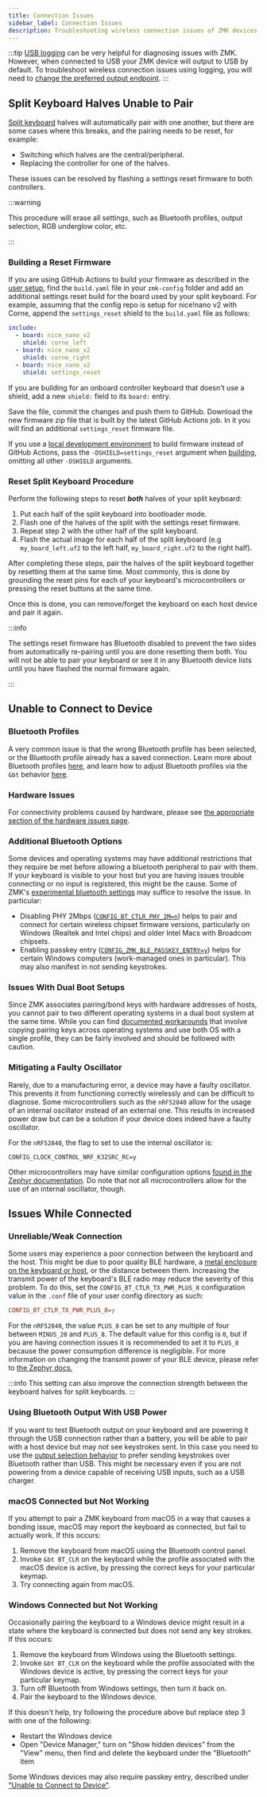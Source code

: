 ```yaml
---
title: Connection Issues
sidebar_label: Connection Issues
description: Troubleshooting wireless connection issues of ZMK devices.
---
```


:::tip
[USB logging](../development/usb-logging.mdx) can be very helpful for diagnosing issues with ZMK. However, when connected to USB your ZMK device will output to USB by default. To troubleshoot wireless connection issues using logging, you will need to [change the preferred output endpoint](../keymaps/behaviors/outputs.md).
:::

## Split Keyboard Halves Unable to Pair

[Split keyboard](../features/split-keyboards.md) halves will automatically pair with one another, but there are some cases where this breaks, and the pairing needs to be reset, for example:

- Switching which halves are the central/peripheral.
- Replacing the controller for one of the halves.

These issues can be resolved by flashing a settings reset firmware to both controllers.

:::warning

This procedure will erase all settings, such as Bluetooth profiles, output selection, RGB underglow color, etc.

:::

### Building a Reset Firmware

If you are using GitHub Actions to build your firmware as described in the [user setup](../user-setup.mdx), find the `build.yaml` file in your `zmk-config` folder and add an additional settings reset build for the board used by your split keyboard. For example, assuming that the config repo is setup for nice!nano v2 with Corne, append the `settings_reset` shield to the `build.yaml` file as follows:

```yml
include:
  - board: nice_nano_v2
    shield: corne_left
  - board: nice_nano_v2
    shield: corne_right
  - board: nice_nano_v2
    shield: settings_reset
```

If you are building for an onboard controller keyboard that doesn't use a shield, add a new `shield:` field to its `board:` entry.

Save the file, commit the changes and push them to GitHub. Download the new firmware zip file that is built by the latest GitHub Actions job. In it you will find an additional `settings_reset` firmware file.

If you use a [local development environment](../development/local-toolchain/setup/index.md) to build firmware instead of GitHub Actions, pass the `-DSHIELD=settings_reset` argument when [building](../development/local-toolchain/build-flash.mdx), omitting all other `-DSHIELD` arguments.

### Reset Split Keyboard Procedure

Perform the following steps to reset **_both_** halves of your split keyboard:

1. Put each half of the split keyboard into bootloader mode.
1. Flash one of the halves of the split with the settings reset firmware.
1. Repeat step 2 with the other half of the split keyboard.
1. Flash the actual image for each half of the split keyboard (e.g `my_board_left.uf2` to the left half, `my_board_right.uf2` to the right half).

After completing these steps, pair the halves of the split keyboard together by resetting them at the same time. Most commonly, this is done by grounding the reset pins for each of your keyboard's microcontrollers or pressing the reset buttons at the same time.

Once this is done, you can remove/forget the keyboard on each host device and pair it again.

:::info

The settings reset firmware has Bluetooth disabled to prevent the two sides from automatically re-pairing until you are done resetting them both. You will not be able to pair your keyboard or see it in any Bluetooth device lists until you have flashed the normal firmware again.

:::

## Unable to Connect to Device

### Bluetooth Profiles

A very common issue is that the wrong Bluetooth profile has been selected, or the Bluetooth profile already has a saved connection. Learn more about Bluetooth profiles [here](../features/bluetooth.md), and learn how to adjust Bluetooth profiles via the `&bt` behavior [here](../keymaps/behaviors/bluetooth.md).

### Hardware Issues

For connectivity problems caused by hardware, please see [the appropriate section of the hardware issues page](hardware-issues.mdx#hardware-related-wireless-connectivity-issues).

### Additional Bluetooth Options

Some devices and operating systems may have additional restrictions that they require be met before allowing a bluetooth peripheral to pair with them. If your keyboard is visible to your host but you are having issues trouble connecting or no input is registered, this might be the cause. Some of ZMK's [experimental bluetooth settings](../config/bluetooth.md) may suffice to resolve the issue. In particular:

- Disabling PHY 2Mbps ([`CONFIG_BT_CTLR_PHY_2M=n`](https://docs.zephyrproject.org/3.5.0/kconfig.html#CONFIG_BT_CTLR_PHY_2M)) helps to pair and connect for certain wireless chipset firmware versions, particularly on Windows (Realtek and Intel chips) and older Intel Macs with Broadcom chipsets.
- Enabling passkey entry ([`CONFIG_ZMK_BLE_PASSKEY_ENTRY=y`](../config/bluetooth.md)) helps for certain Windows computers (work-managed ones in particular). This may also manifest in not sending keystrokes.

### Issues With Dual Boot Setups

Since ZMK associates pairing/bond keys with hardware addresses of hosts, you cannot pair to two different operating systems in a dual boot system at the same time.
While you can find [documented workarounds](https://wiki.archlinux.org/title/bluetooth#Dual_boot_pairing) that involve copying pairing keys across operating systems and use both OS with a single profile, they can be fairly involved and should be followed with caution.

### Mitigating a Faulty Oscillator

Rarely, due to a manufacturing error, a device may have a faulty oscillator. This prevents it from functioning correctly wirelessly and can be difficult to diagnose. Some microcontrollers such as the `nRF52840` allow for the usage of an internal oscillator instead of an external one. This results in increased power draw but can be a solution if your device does indeed have a faulty oscillator.

For the `nRF52840`, the flag to set to use the internal oscillator is:

```
CONFIG_CLOCK_CONTROL_NRF_K32SRC_RC=y
```

Other microcontrollers may have similar configuration options [found in the Zephyr documentation](https://docs.zephyrproject.org/3.5.0/search.html?q=CONFIG_CLOCK_CONTROL&check_keywords=yes&area=default). Do note that not all microcontrollers allow for the use of an internal oscillator, though.

## Issues While Connected

### Unreliable/Weak Connection

Some users may experience a poor connection between the keyboard and the host. This might be due to poor quality BLE hardware, a [metal enclosure on the keyboard or host](hardware-issues.mdx#hardware-related-wireless-connectivity-issues), or the distance between them. Increasing the transmit power of the keyboard's BLE radio may reduce the severity of this problem. To do this, set the `CONFIG_BT_CTLR_TX_PWR_PLUS_8` configuration value in the `.conf` file of your user config directory as such:

```ini
CONFIG_BT_CTLR_TX_PWR_PLUS_8=y
```

For the `nRF52840`, the value `PLUS_8` can be set to any multiple of four between `MINUS_20` and `PLUS_8`. The default value for this config is `0`, but if you are having connection issues it is recommended to set it to `PLUS_8` because the power consumption difference is negligible. For more information on changing the transmit power of your BLE device, please refer to [the Zephyr docs.](https://docs.zephyrproject.org/3.5.0/kconfig.html#CONFIG_BT_CTLR_TX_PWR)

:::info
This setting can also improve the connection strength between the keyboard halves for split keyboards.
:::

### Using Bluetooth Output With USB Power

If you want to test Bluetooth output on your keyboard and are powering it through the USB connection rather than a battery, you will be able to pair with a host device but may not see keystrokes sent. In this case you need to use the [output selection behavior](../keymaps/behaviors/outputs.md) to prefer sending keystrokes over Bluetooth rather than USB. This might be necessary even if you are not powering from a device capable of receiving USB inputs, such as a USB charger.

### macOS Connected but Not Working

If you attempt to pair a ZMK keyboard from macOS in a way that causes a bonding issue, macOS may report the keyboard as connected, but fail to actually work. If this occurs:

1. Remove the keyboard from macOS using the Bluetooth control panel.
1. Invoke `&bt BT_CLR` on the keyboard while the profile associated with the macOS device is active, by pressing the correct keys for your particular keymap.
1. Try connecting again from macOS.

### Windows Connected but Not Working

Occasionally pairing the keyboard to a Windows device might result in a state where the keyboard is connected but does not send any key strokes.
If this occurs:

1. Remove the keyboard from Windows using the Bluetooth settings.
1. Invoke `&bt BT_CLR` on the keyboard while the profile associated with the Windows device is active, by pressing the correct keys for your particular keymap.
1. Turn off Bluetooth from Windows settings, then turn it back on.
1. Pair the keyboard to the Windows device.

If this doesn't help, try following the procedure above but replace step 3 with one of the following:

- Restart the Windows device
- Open "Device Manager," turn on "Show hidden devices" from the "View" menu, then find and delete the keyboard under the "Bluetooth" item

Some Windows devices may also require passkey entry, described under ["Unable to Connect to Device"](#unable-to-connect-to-device).
